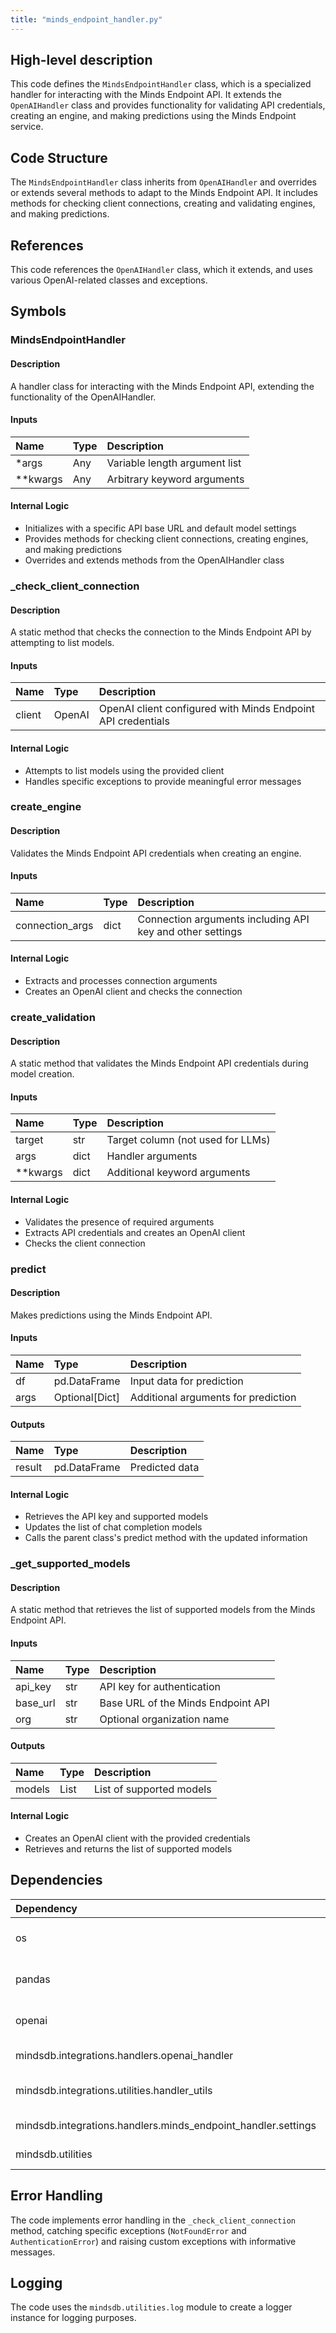 ```yaml
---
title: "minds_endpoint_handler.py"
---
```


## High-level description
This code defines the `MindsEndpointHandler` class, which is a specialized handler for interacting with the Minds Endpoint API. It extends the `OpenAIHandler` class and provides functionality for validating API credentials, creating an engine, and making predictions using the Minds Endpoint service.

## Code Structure
The `MindsEndpointHandler` class inherits from `OpenAIHandler` and overrides or extends several methods to adapt to the Minds Endpoint API. It includes methods for checking client connections, creating and validating engines, and making predictions.

## References
This code references the `OpenAIHandler` class, which it extends, and uses various OpenAI-related classes and exceptions.

## Symbols

### MindsEndpointHandler
#### Description
A handler class for interacting with the Minds Endpoint API, extending the functionality of the OpenAIHandler.

#### Inputs
| Name | Type | Description |
|:-----|:-----|:------------|
| *args | Any | Variable length argument list |
| **kwargs | Any | Arbitrary keyword arguments |

#### Internal Logic
- Initializes with a specific API base URL and default model settings
- Provides methods for checking client connections, creating engines, and making predictions
- Overrides and extends methods from the OpenAIHandler class

### _check_client_connection
#### Description
A static method that checks the connection to the Minds Endpoint API by attempting to list models.

#### Inputs
| Name | Type | Description |
|:-----|:-----|:------------|
| client | OpenAI | OpenAI client configured with Minds Endpoint API credentials |

#### Internal Logic
- Attempts to list models using the provided client
- Handles specific exceptions to provide meaningful error messages

### create_engine
#### Description
Validates the Minds Endpoint API credentials when creating an engine.

#### Inputs
| Name | Type | Description |
|:-----|:-----|:------------|
| connection_args | dict | Connection arguments including API key and other settings |

#### Internal Logic
- Extracts and processes connection arguments
- Creates an OpenAI client and checks the connection

### create_validation
#### Description
A static method that validates the Minds Endpoint API credentials during model creation.

#### Inputs
| Name | Type | Description |
|:-----|:-----|:------------|
| target | str | Target column (not used for LLMs) |
| args | dict | Handler arguments |
| **kwargs | dict | Additional keyword arguments |

#### Internal Logic
- Validates the presence of required arguments
- Extracts API credentials and creates an OpenAI client
- Checks the client connection

### predict
#### Description
Makes predictions using the Minds Endpoint API.

#### Inputs
| Name | Type | Description |
|:-----|:-----|:------------|
| df | pd.DataFrame | Input data for prediction |
| args | Optional[Dict] | Additional arguments for prediction |

#### Outputs
| Name | Type | Description |
|:-----|:-----|:------------|
| result | pd.DataFrame | Predicted data |

#### Internal Logic
- Retrieves the API key and supported models
- Updates the list of chat completion models
- Calls the parent class's predict method with the updated information

### _get_supported_models
#### Description
A static method that retrieves the list of supported models from the Minds Endpoint API.

#### Inputs
| Name | Type | Description |
|:-----|:-----|:------------|
| api_key | str | API key for authentication |
| base_url | str | Base URL of the Minds Endpoint API |
| org | str | Optional organization name |

#### Outputs
| Name | Type | Description |
|:-----|:-----|:------------|
| models | List | List of supported models |

#### Internal Logic
- Creates an OpenAI client with the provided credentials
- Retrieves and returns the list of supported models

## Dependencies
| Dependency | Purpose |
|:-----------|:--------|
| os | Accessing environment variables |
| pandas | Data manipulation and analysis |
| openai | Interacting with the OpenAI API |
| mindsdb.integrations.handlers.openai_handler | Base handler class |
| mindsdb.integrations.utilities.handler_utils | Utility functions for handlers |
| mindsdb.integrations.handlers.minds_endpoint_handler.settings | Configuration settings |
| mindsdb.utilities | Logging utilities |

## Error Handling
The code implements error handling in the `_check_client_connection` method, catching specific exceptions (`NotFoundError` and `AuthenticationError`) and raising custom exceptions with informative messages.

## Logging
The code uses the `mindsdb.utilities.log` module to create a logger instance for logging purposes.